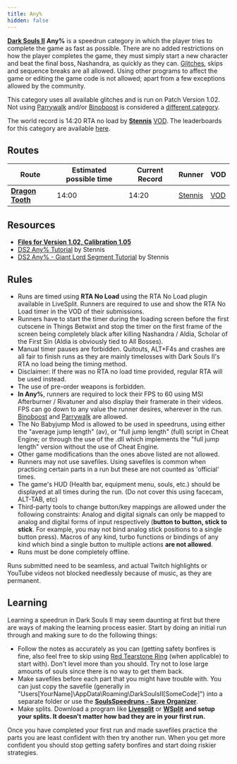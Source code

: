 ```yaml
---
title: Any%
hidden: false
---
```


[**Dark Souls II**](/darksouls2)  **Any%** is a speedrun category in which the player tries to complete the game as fast as possible. There are no added restrictions on how the player completes the game, they must simply start a new character and beat the final boss, Nashandra, as quickly as they can. [Glitches](/glitches), skips and sequence breaks are all allowed. Using other programs to affect the game or editing the game code is not allowed; apart from a few exceptions allowed by the community.

This category uses all available glitches and is run on Patch Version 1.02. Not using [Parrywalk](/darksouls2/parrywalk) and/or [Binoboost](/darksouls2/binoboost) is considered a [different category](/any-no-oobbb).

The world record is 14:20 RTA no load by [**Stennis**](https://twitch.tv/Stennis) [VOD](https://www.youtube.com/watch?v=N3x7Y42De8c). The leaderboards for this category are available [here](//darksouls2-leaderboardanypercent).

## Routes

| Route | Estimated possible time | Current Record | Runner | VOD |
|-------|------------------------|----------------|--------|-----|
| [**Dragon Tooth**](https://wiki.speedsouls.com/Dragon_Tooth) | 14:00 | 14:20 | [Stennis](https://twitch.tv/Stennis) | [VOD](https://www.youtube.com/watch?v=N3x7Y42De8c) |

## Resources

- [**Files for Version 1.02, Calibration 1.05**](/darksouls2/downpatching)
- [DS2 Any% Tutorial](https://www.youtube.com/watch?v=D_iA3Q3IpnQ) by Stennis
- [DS2 Any% - Giant Lord Segment Tutorial](https://www.youtube.com/watch?v=45IbErNMfX4) by Stennis

## Rules

- Runs are timed using **RTA No Load** using the RTA No Load plugin available in LiveSplit. Runners are required to use and show the RTA No Load timer in the VOD of their submissions.
- Runners have to start the timer during the loading screen before the first cutscene in Things Betwixt and stop the timer on the first frame of the screen being completely black after killing Nashandra / Aldia, Scholar of the First Sin (Aldia is obviously tied to All Bosses).
- Manual timer pauses are forbidden. Quitouts, ALT+F4s and crashes are all fair to finish runs as they are mainly timelosses with Dark Souls II's RTA no load being the timing method.
- Disclaimer: If there was no RTA no load time provided, regular RTA will be used instead.
- The use of pre-order weapons is forbidden.
- **In Any%**, runners are required to lock their FPS to 60 using MSI Afterburner / Rivatuner and also display their framerate in their videos. FPS can go down to any value the runner desires, wherever in the run. [Binoboost](/darksouls2/binoboost) and [Parrywalk](/darksouls2/parrywalk) are allowed.
- The No Babyjump Mod is allowed to be used in speedruns, using either the "average jump length" (av), or "full jump length" (full) script in Cheat Engine; or through the use of the .dll which implements the "full jump length" version without the use of Cheat Engine.
- Other game modifications than the ones above listed are not allowed.
- Runners may not use savefiles. Using savefiles is common when practicing certain parts in a run but these are not counted as 'official' times.
- The game's HUD (Health bar, equipment menu, souls, etc.) should be displayed at all times during the run. (Do not cover this using facecam, ALT-TAB, etc)
- Third-party tools to change button/key mappings are allowed under the following constraints: Analog and digital signals can only be mapped to analog and digital forms of input respectively (**button to button, stick to stick**. For example, you may not bind analog stick positions to a single button press). Macros of any kind, turbo functions or bindings of any kind which bind a single button to multiple actions **are not allowed**.
- Runs must be done completely offline.

Runs submitted need to be seamless, and actual Twitch highlights or YouTube videos not blocked needlessly because of music, as they are permanent.

## Learning

Learning a speedrun in Dark Souls II may seem daunting at first but there are ways of making the learning process easier. Start by doing an initial run through and making sure to do the following things:

- Follow the notes as accurately as you can (getting safety bonfires is fine, also feel free to skip using [Red Tearstone Ring](https://darksouls2.wikidot.com/red-tearstone-ring) (when applicable) to start with). Don't level more than you should. Try not to lose large amounts of souls since there is no way to get them back.
- Make savefiles before each part that you might have trouble with. You can just copy the savefile (generally in "Users\[YourName]\AppData\Roaming\DarkSoulsII\[SomeCode]") into a separate folder or use the [**SoulsSpeedruns - Save Organizer**](https://github.com/Kahmul/SoulsSpeedruns-Save-Organizer/releases).
- Make splits. Download a program like [**Livesplit**](https://livesplit.org/) or [**WSplit**](https://www.mediafire.com/download/x6e6g8d0m5daa3q/WSplit+1.5.2.zip)  **and setup your splits. It doesn't matter how bad they are in your first run.**

Once you have completed your first run and made savefiles practice the parts you are least confident with then try another run. When you get more confident you should stop getting safety bonfires and start doing riskier strategies.